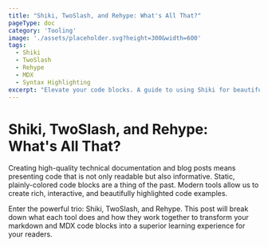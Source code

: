 ```yaml
---
title: "Shiki, TwoSlash, and Rehype: What's All That?"
pageType: doc
category: 'Tooling'
image: './assets/placeholder.svg?height=300&width=600'
tags:
  - Shiki
  - TwoSlash
  - Rehype
  - MDX
  - Syntax Highlighting
excerpt: "Elevate your code blocks. A guide to using Shiki for beautiful syntax highlighting, TwoSlash for rich TypeScript-powered annotations, and Rehype to bring it all together in your MDX content."
---
```


# Shiki, TwoSlash, and Rehype: What's All That?

Creating high-quality technical documentation and blog posts means presenting code that is not only readable but also informative. Static, plainly-colored code blocks are a thing of the past. Modern tools allow us to create rich, interactive, and beautifully highlighted code examples.

Enter the powerful trio: Shiki, TwoSlash, and Rehype. This post will break down what each tool does and how they work together to transform your markdown and MDX code blocks into a superior learning experience for your readers.